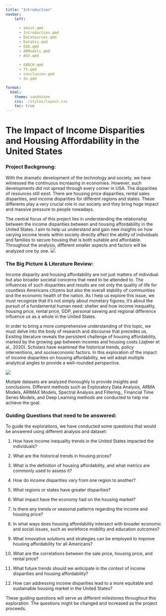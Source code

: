 ---
title: "Introduction"
navbar:
    left:
      
      - about.qmd
      - Introduction.qmd
      - DataSources.qmd
      - DataVis.qmd
      - EDA.qmd
      - ARModels.qmd
      - ASV.qmd
   
      - GARCH.qmd
      - TS.qmd
      - conclusion.qmd
      - dv.qmd

format:
  html:
    theme: sandstone
    css: ./styles/layout.css
    toc: true
---

# The Impact of Income Disparities and Housing Affordability in the United States

### Project Backgroung:
With the dramatic development of the technology and society, we have witnessed the continuous increasing in economies. However, such developments did not spread through every corner in USA. The disparities of resources still exist. There are housing price disparities, rental sales disparities, and income disparities for different regions and states. These differents play a very crucial role in our society and they bring huge impact and massive pressure to people nowadays.

The central focus of this project lies in understanding the relationship between the income disparities between and housing affordability in the United States. I aim to help us understand and gain new insights on how varying income levels within society directly affect the ability of individuals and families to secure housing that is both suitable and affordable. Throughout the analysis, different smaller aspects and factors will be analyzed one by one. 
![](./image/introduction/income_unequal.jpg)

### The Big Picture & Literature Review:
Income disparity and housing affordability are not just matters of individual but also broader societal concerns that need to be attended to. The influences of such disparities and results are not only the quality of life for countless Americans citizens but also the overall stability of communities and the economic health of the nation. As I help us explore this issue, we must recognize that it's not simply about monetary figures; it's about the pursuit of a fundamental human need: shelter and how income inequality, housing price, rental price, GDP, personal saveing and regional difference influence us as a whole in the United States.

In order to bring a more comprehensive understanding of this topic, we must delve into the body of research and discourse that precedes us. Existing literature reveals the persistent challenge of housing affordability, marked by the growing gap between incomes and housing costs.(Jajtner et al., 2020). Scholars have examined the historical trends, policy interventions, and socioeconomic factors. In this exploration of the impact of income disparities on housing affordability, we will adopt multiple analytical angles to provide a well-rounded perspective.

![](./image/introduction/board.png)



Mutiple datasets are analyzed thoroughly to provide insights and conclusions. Different methods such as Exploratory Data Analysis, ARMA Models, ARIMAX Models, Spectral Analysis and Filtering,, Financial Time Series Models, and Deep Learning methods are conducted to help me achieve the goal.

### Guiding Questions that need to be answered:
To guide the explorations, we have conducted some questions that would be answered using different analysis and dataset:

1. How have income inequality trends in the United States impacted the individuals?
   
2. What are the historical trends in housing prices?

3. What is the definition of housing affordability, and what metrics are commonly used to assess it?
   
4. How do income disparities vary from one region to another?
   
5. What regions or states have greater disparities?
   
6. What impact have the economy had on the housing market?
   
7. Is there any trends or seasonal patterns regarding the income and housing price?
   
8. In what ways does housing affordability intersect with broader economic and social issues, such as workforce mobility and education outcomes?
   
9.  What innovative solutions and strategies can be employed to improve housing affordability for all Americans?
   
10. What are the correlations between the sale price, housing price, and rental price?
   
11. What future trends should we anticipate in the context of income disparities and housing affordability?
  
12. How can addressing income disparities lead to a more equitable and sustainable housing market in the United States?
    
These guiding questions will serve as different milestones throughout this exploration. The questions might be changed and increased as the project proceeds.